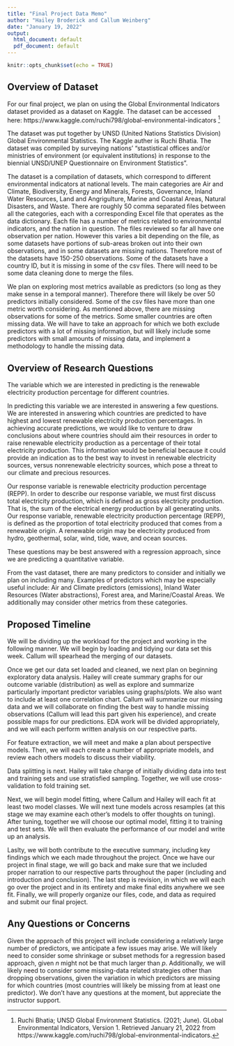 ```yaml
---
title: "Final Project Data Memo"
author: "Hailey Broderick and Callum Weinberg"
date: "January 19, 2022"
output:
  html_document: default
  pdf_document: default
---
```


```r
knitr::opts_chunk$set(echo = TRUE)
```


## Overview of Dataset

For our final project, we plan on using the Global Environmental Indicators dataset provided as a dataset on Kaggle. The dataset can be accessed here: https://www.kaggle.com/ruchi798/global-environmental-indicators ^[Ruchi Bhatia; UNSD Global Environment Statistics. (2021; June). GLobal Environmental Indicators, Version 1. Retrieved January 21, 2022 from https://www.kaggle.com/ruchi798/global-environmental-indicators.]

The dataset was put together by UNSD (United Nations Statistics Division) Global Environmental Statistics. The Kaggle auther is Ruchi Bhatia. The dataset was compiled by surveying nations' "stastistical offices and/or ministries of environment (or equivalent institutions) in response to the biennial UNSD/UNEP Questionnaire on Environment Statistics".

The dataset is a compilation of datasets, which correspond to different environmental indicators at national levels. The main categories are Air and Climate, Biodiversity, Energy and Minerals, Forests, Governance, Inland Water Resources, Land and Angrigulture, Marine and Coastal Areas, Natural Disasters, and Waste. There are roughly 50 comma separated files between all the categories, each with a corresponding Excel file that operates as the data dictionary. Each file has a number of metrics related to environmental indicators, and the nation in question. The files reviewed so far all have one observation per nation. However this varies a bit depending on the file, as some datasets have portions of sub-areas broken out into their own observations, and in some datasets are missing nations. Therefore most of the datasets have 150-250 observations. Some of the datasets have a country ID, but it is missing in some of the csv files. There will need to be some data cleaning done to merge the files.

We plan on exploring most metrics available as predictors (so long as they make sense in a temporal manner). Therefore there will likely be over 50 predictors initially considered. Some of the csv files have more than one metric worth considering. As mentioned above, there are missing observations for some of the metrics. Some smaller countries are often missing data. We will have to take an approach for which we both exclude predictors with a lot of missing information, but will likely include some predictors with small amounts of missing data, and implement a methodology to handle the missing data.
\newline

## Overview of Research Questions

The variable which we are interested in predicting is the renewable electricity production percentage for different countries.

In predicting this variable we are interested in answering a few questions. We are interested in answering which countries are predicted to have highest and lowest renewable electricity production percentages. In achieving accurate predictions, we would like to venture to draw conclusions about where countries should aim their resources in order to raise renewable electricity production as a percentage of their total electricity production. This information would be beneficial because it could provide an indication as to the best way to invest in renewable electricity sources, versus nonrenewable electricity sources, which pose a threat to our climate and precious resources.

Our response variable is renewable electricity production percentage (REPP). In order to describe our response variable, we must first discuss total electricity production, which is defined as gross electricity production. That is, the sum of the electrical energy production by all generating units. Our response variable, renewable electricity production percentage (REPP), is defined as the proportion of total electricity produced that comes from a renewable origin. A renewable origin may be electricity produced from hydro, geothermal, solar, wind, tide, wave, and ocean sources.

These questions may be best answered with a regression approach, since we are predicting a quantitative variable.

From the vast dataset, there are many predictors to consider and initially we plan on including many. Examples of predictors which may be especially useful include: Air and Climate predictors (emissions), Inland Water Resources (Water abstractions), Forest area, and Marine/Coastal Areas. We additionally may consider other metrics from these categories.
\newline

## Proposed Timeline

We will be dividing up the workload for the project and working in the following manner. We will begin by loading and tidying our data set this week. Callum will spearhead the merging of our datasets.

Once we get our data set loaded and cleaned, we next plan on beginning exploratory data analysis. Hailey will create summary graphs for our outcome variable (distribution) as well as explore and summarize particularly important predictor variables using graphs/plots. We also want to include at least one correlation chart. Callum will summarize our missing data and we will collaborate on finding the best way to handle missing observations (Callum will lead this part given his experience), and create possible maps for our predictions. EDA work will be divided appropriately, and we will each perform written analysis on our respective parts.

For feature extraction, we will meet and make a plan about perspective models. Then, we will each create a number of appropriate models, and review each others models to discuss their viability.

Data splitting is next. Hailey will take charge of initially dividing data into test and training sets and use stratisfied sampling. Together, we will use cross-validation to fold training set.

Next, we will begin model fitting, where Callum and Hailey will each fit at least two model classes. We will next tune models across resamples (at this stage we may examine each other’s models to offer thoughts on tuning). After tuning, together we will choose our optimal model, fitting it to training and test sets. We will then evaluate the performance of our model and write up an analysis.

Laslty, we will both contribute to the executive summary, including key findings which we each made throughout the project. Once we have our project in final stage, we will go back and make sure that we included proper narration to our respective parts throughout the paper (including and introduction and conclusion). The last step is revision, in which we will each go over the project and in its entirety and make final edits anywhere we see fit. Finally, we will properly organize our files, code, and data as required and submit our final project.
\newline


## Any Questions or Concerns

Given the approach of this project will include considering a relatively large number of predictors, we anticipate a few issues may arise. We will likely need to consider some shrinkage or subset methods for a regression based approach, given $n$ might not be that much larger than $p$. Additionally, we will likely need to consider some missing-data related strategies other than dropping observations, given the variation in which predictors are missing for which countries (most countries will likely be missing from at least one predictor). We don't have any questions at the moment, but appreciate the instructor support.

